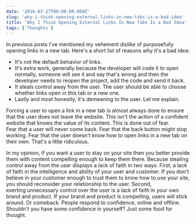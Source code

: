 ```yaml
---
date: '2016-03-27T00:00:00.000Z'
slug: 'why-i-think-opening-external-links-in-new-tabs-is-a-bad-idea'
title: 'Why I Think Opening External Links In New Tabs Is a Bad Idea'
tags: ['Thoughts']
---
```


In previous posts I've mentioned my vehement dislike of purposefully opening links in a new tab. Here's a short list of reasons why it's a bad idea:

- It's not the default behavior of links.
- It's extra work, generally because the developer will code it to open normally, someone will see it and say that's wrong and then the developer needs to reopen the project, add the code and send it back.
- It steals control away from the user. The user should be able to choose whether links open in this tab or a new one.
- Lastly and most honestly, it's demeaning to the user. Let me explain.

Forcing a user to open a link in a new tab is almost always done to ensure that the user does not leave the website. This isn't the action of a confident website that knows the value of its content. This is done out of fear. Fear that a user will never come back. Fear that the back button might stop working. Fear that the user doesn't know how to open links in a new tab on their own. That's a little ridiculous.

In my opinion, if you want a user to stay on your site then you better provide them with content compelling enough to keep them there. Because stealing control away from the user displays a lack of faith in two ways. First, a lack of faith in the intelligence and ability of your user and customer. If you don't believe in your customer enough to trust them to know how to use your site, you should reconsider your relationship to the user. Second, exerting unnecessary control over the user is a lack of faith in your own brand and product. If your brand and product is compelling, users will stick around. Or comeback. People respond to confidence, online and offline. Shouldn't you have some confidence in yourself? Just some food for thought.
